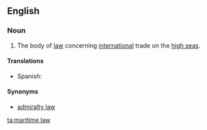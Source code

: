 ==English==

===Noun===
{{en-noun|-}}

#The body of [[law]] concerning [[international]] trade on the [[high seas]].

====Translations====
{{trans-top|body of law concerning international trade}}
*Spanish: {{t-|es|derecho marítimo|m}}
{{trans-mid}}
{{trans-bottom}}

====Synonyms====
*[[admiralty law]]

[[ta:maritime law]]